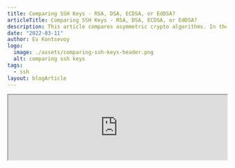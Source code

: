 ```yaml
---
title: Comparing SSH Keys - RSA, DSA, ECDSA, or EdDSA?
articleTitle: Comparing SSH Keys - RSA, DSA, ECDSA, or EdDSA?
description: This article compares asymmetric crypto algorithms. In the PKI world they are RSA, DSA, ECDSA, and EdDSA. Which SSH crypto algorithm is the best?
date: "2022-03-11"
author: Ev Kontsevoy
logo:
  image: ./assets/comparing-ssh-keys-header.png
  alt: comparing ssh keys
tags:
  - ssh
layout: blogArticle
---
```



<iframe
  src="https://protocol.podigee.io/3-comparing-ssh-keys/embed?context=external&theme=default"
  border="0"
  height="150px"
  width="100%"
/>
This blog post was originally released on 08/26/20.

What’s worse than an unsafe private key? An unsafe public key.

The “secure” in secure shell comes from the combination of hashing, symmetric encryption, and asymmetric encryption. Together, SSH uses
cryptographic primitives to safely connect clients and servers. In the 25 years since its founding, computing power and speeds in accordance
with [Moore’s Law](https://www.quora.com/How-does-Moore-s-Law-affect-the-security-of-cryptographic-algorithms) have necessitated
increasingly complicated low-level algorithms. This article will focus on asymmetric keygen algorithms.

As of 2020, the most widely adopted algorithms are RSA, DSA, ECDSA, and EdDSA, but it is RSA and EdDSA that provide the best security and
performance.

## Encryption Within the SSH Protocol

SSH is used almost universally to connect to shells on remote machines. The most important part of an SSH session is establishing a secure
connection. This happens in two broad steps:

- Negotiation & Connection
- Authentication

### Negotiation & Connection

In order for an SSH session to work, both client and server must support the same version of the SSH protocol. Modern clients will support
SSH 2.0, as SSH 1.0 has [identified flaws](https://goteleport.com/blog/ssh-handshake-explained/). After coming to a consensus on which protocol version to follow,
both machines negotiate a per-session symmetric key to encrypt the connection from the outside. Generating a symmetric key at this stage,
when paired with the asymmetric keys in authentication, prevents the entire session from being
[compromised](https://en.wikipedia.org/wiki/Forward_secrecy) if a key is revealed. Negotiation terms happen through the [Diffie-Helman key
exchange](https://www.youtube.com/watch?v=NmM9HA2MQGI), which creates a shared secret key to secure the whole data stream by combining the
private key of one party with the public key of the other. These keys are different from the SSH keys used for authentication. For those
interested in learning more about this step, this comprehensive article, [SSH Handshake Explained](https://goteleport.com/blog/ssh-handshake-explained/), is a
great starting point.

<figure>
  <BlogImage
    src="./assets/comparing-ssh-keys-1.png"
    width="100%"
    alt="shared secret creation"
  />
  <figcaption>Figure 1: Shared Secret Creation</figcaption>
</figure>

### Authentication

After completing the negotiation and connection, a reliable and secure channel between the client and server has been established. During the KEX, the client has authenticated the server, but the server has not yet authenticated the client. In most cases, public-key authentication is used by the client. This method involves two keys, a [public and private key](https://www.cloudflare.com/learning/ssl/how-does-public-key-encryption-work/). Either can be used to encrypt a message, but the _other_ must be used to decrypt. This is what is meant by _asymmetric_ encryption. [Figure 2] If Bob encrypts a message with Alice’s public key, only Alice’s private key can decrypt the message. This principle is what allows the SSH protocol to authenticate identity. If Alice (client) can decrypt Bob’s (server) message, then it proves Alice is in possession of the paired private key. This is, in theory, how SSH keys authentication should work. Unfortunately with the dynamic nature of infrastructure today, SSH keys are increasingly shared or [managed improperly](https://goteleport.com/blog/ssh-key-management/), compromising its integrity. To learn more, read this article, [How to SSH Properly.](/how-to-ssh-properly/)

<figure>
  <BlogImage
    src="./assets/comparing-ssh-keys-2.png"
    width="100%"
    alt="Alice and Bob SSH keys"
  />
  <figcaption>
    <a href="https://en.wikipedia.org/wiki/Public-key_cryptography#/media/File:Public_key_encryption.svg">
      Figure 2: Only Alice’s private key can decrypt a message signed with
      Alice’s public key
    </a>
  </figcaption>
</figure>

## Asymmetric Encryption Algorithms

What makes asymmetric encryption powerful is that a private key can be used to derive a paired public key, but not the other way around.
This principle is core to public-key authentication. If Alice had used a weak encryption algorithm that could be brute-forced by today's
processing capabilities, a third party could derive Alice's private key using her public key. Protecting against a threat like this requires
careful selection of the right algorithm.

There are three classes of these algorithms commonly used for asymmetric encryption: RSA, DSA, and elliptic curve based algorithms. To
properly evaluate the strength and integrity of each algorithm, it is necessary to understand the mathematics that constitutes the core of
each algorithm.

### RSA: Integer Factorization

First used in 1978, the RSA cryptography is based on the held belief that factoring large semi-prime numbers is difficult by nature. Given
that no general-purpose formula has been found to factor a compound number into its prime factors, there is a direct relationship between
the size of the factors chosen and the time required to compute the solution. In other words, given a number `n=p\*q` where
`p` and `q` are sufficiently large prime numbers, it can be assumed that anyone who can factor `n` into its
component parts is the only party that knows the values of `p` and `q`. The same logic exists for public and private
keys. In fact, `p` & ` q` are necessary variables for the creation of a private key, and ` n` is a variable for the subsequent public key. This presentation simplifies RSA integer factorization. For those interested in
learning more, [click here](https://www.slideshare.net/dganesan11/security-of-rsa-and-integer-factorization).

### DSA: Discrete Logarithm Problem & Modular Exponentiation

DSA follows a similar schema, as RSA with public/private keypairs that are mathematically related. What makes DSA different from RSA is that
DSA uses a different algorithm. It solves an entirely different problem using different elements, equations, and steps. While the discrete
log problem is fun, it is [out of scope](https://www.youtube.com/watch?v=PQ8AruHaoLo) for this post. What is important to note is the use of
a randomly generated number, `m`, is used with signing a message along with a private key, `k`. This number `m` must be kept private. More
in this later.

### ECDSA & EdDSA: Elliptic Curve Discrete Logarithm Problem

Algorithms using elliptic curves are also based on the assumption that there is no generally efficient solution to solving a discrete log
problem. However, ECDSA/EdDSA and DSA differ in that DSA uses a mathematical operation known as modular exponentiation while ECDSA/EdDSA
uses elliptic curves. The computational complexity of the discrete log problem allows both classes of algorithms to achieve the same level
of security as RSA with significantly smaller keys.

<figure>
  <BlogImage
    src="./assets/comparing-ssh-keys-3.png"
    width="100%"
    alt="bitcoin elliptic curve"
  />
  <figcaption>
    Figure 3 - Elliptic curve, Secp256k1 used in the Bitcoin protocol
  </figcaption>
</figure>

## Comparing Encryption Algorithms

Choosing the right algorithm depends on a few criteria:

- Implementation - Can the experts handle it, or does it need to be rolled?
- Compatibility - Are there SSH clients that do not support a method?
- Performance - How long will it take to generate a sufficiently secure key?
- Security - Can the public key be derived from the private key? (The use of quantum computing to break encryption is not discussed in this article.)

### RSA

<table
  width="100%"
  css={css({
    boxShadow: "0 8px 32px rgb(0 0 0 / 24%)",
    marginBottom: "40px",
    "tr > th": { padding: "10px" },
    "tr > td": { fontSize: "10px", padding: "10px" },
  })}
>
  <tr>
    <th>Implementation</th>
    <td>
      RSA libraries can be found for all major languages, including in-depth
      libraries (<a href="https://gist.github.com/jo/8619441">JS</a>,
      <a href="https://cryptography.io/en/latest/">Python</a>,
      <a href="https://golang.org/pkg/crypto/rsa/">Go</a>,
      <a href="https://docs.rs/rsa/0.3.0/rsa/">Rust</a>,
      <a href="https://www.libtom.net/LibTomCrypt/">C</a>).
    </td>
  </tr>
  <tr>
    <th>Compatibility</th>
    <td>
      Usage of SHA-1 (
      <a href="https://www.openssh.com/txt/release-8.3">OpenSSH</a>) or public
      keys under 2048-bits may be unsupported.
    </td>
  </tr>
  <tr>
    <th>Performance</th>
    <td>Larger keys require more time to generate.</td>
  </tr>
  <tr>
    <th>Security</th>
    <td>
      Specialized algorithms like{" "}
      <a href="https://mathworld.wolfram.com/QuadraticSieve.html">
        Quadratic Sieve
      </a>{" "}
      and{" "}
      <a href="https://en.wikipedia.org/wiki/General_number_field_sieve">
        {" "}
        General Number Field Sieve
      </a>
      exist to factor integers with specific qualities.
    </td>
  </tr>
</table>

Time has been RSA’s greatest ally and greatest enemy. First published in 1977, RSA has the widest support across all SSH clients and languages and has truly stood the test of time as a reliable key generation method. Subsequently, it has also been subject to Moore’s Law for decades and key bit-length has grown in size. According to NIST standards, achieving 128-bit security requires a key with length 3072 bits whereas other algorithms use smaller keys. Bit security measures the number of trials required to brute-force a key. 128 bit security means 2<sup>128</sup> trials to break.

<figure>
  <BlogImage
    src="./assets/comparing-ssh-keys-4.png"
    width="100%"
    alt="RSA key bit-length"
  />
  <figcaption>
    <a href="https://www.keylength.com/en/4/">Figure 4</a> - NIST 2020
    Recommendations for RSA key bit-length (Factoring Modulus)
  </figcaption>
</figure>

### DSA

<table
  css={css({
    boxShadow: "0 8px 32px rgb(0 0 0 / 24%)",
    marginBottom: "40px",
    "tr > th": { padding: "10px" },
    "tr > td": { fontSize: "10px", padding: "10px" },
  })}
>
  <tr>
    <th>Implementation</th>
    <td>
      DSA was adopted by FIPS-184 in 1994. It has ample representation in
      <a href="https://en.wikipedia.org/wiki/Comparison_of_cryptography_libraries">
        major crypto libraries
      </a>
      , similar to RSA.
    </td>
  </tr>
  <tr>
    <th>Compatibility</th>
    <td>
      While DSA enjoys support for PuTTY-based clients, OpenSSH 7.0{" "}
      <a href="https://www.openssh.com/legacy.html">disables</a> DSA by default.
    </td>
  </tr>
  <tr>
    <th>Performance</th>
    <td>
      <a href="https://security.stackexchange.com/questions/97411/significance-of-the-difference-between-dsa-and-rsa-in-signature-verifying-speed">
        Significant improvement
      </a>
      in key generation times to achieve comparable security strengths, though recommended
      bit-length is the same as RSA.
    </td>
  </tr>
  <tr>
    <th>Security</th>
    <td>
      DSA requires the use of a randomly generated unpredictable and secret
      value that,{" "}
      <a href="https://rdist.root.org/2010/11/19/dsa-requirements-for-random-k-value/">
        {" "}
        if discovered
      </a>
      , can reveal the private key.
    </td>
  </tr>
</table>

Recall earlier in the article:

_“What is important to note is the use of a randomly generated number, `m`, is used with signing a message along with a private key, `k`.
This number `m` must be kept privately.”_

The value `m`is meant to be a nonce, which is a unique value included in many cryptographic protocols. However, the additional
conditions of unpredictability and secrecy makes the nonce more akin to a key, and therefore extremely important.

Not only is it difficult to [ensure true randomness](https://blog.cloudflare.com/ensuring-randomness-with-linuxs-random-number-generator/)
within a machine, but improper implementation can break encryption. For example:

1. Android’s Java `SecureRandom` class was known to create [colliding R
   values](https://crypto.stackexchange.com/questions/9694/technical-details-of-attack-on-android-bitcoin-usage-of-securerandom). In other
   words, the class reused some randomly generated numbers. This exposed a number of different [Android-based Bitcoin
   wallets](https://bitcoin.org/en/alert/2013-08-11-android) to having their private keys stolen. The requirements of the nonce `m` means that
   any two instances with the same nonce value could be reverse engineered and reveal the private key used to sign transactions.

2. Taking this a step further, [fail0verflow](https://fail0verflow.com/blog/) discovered the private key used to sign firmware updates for
   the Sony Playstation 3. In other words, programmers could write their own code, sign it with the revealed private key, and run it on the
   PS3. As it turns out, Sony was using the _[same random number](https://www.youtube.com/watch?v=LP1t_pzxKyE)_ to sign each message.

### ECDSA & EdDSA

The two examples above are not entirely sincere. Both Sony and the Bitcoin protocol employ ECDSA, not DSA proper. ECDSA is an elliptic curve
implementation of DSA. Functionally, where RSA and DSA require key lengths of 3072 bits to provide 128 bits of security, ECDSA can
accomplish the same with only 256-bit keys. However, ECDSA relies on the same level of randomness as DSA, so the only gain is speed and
length, [not security](https://blog.trailofbits.com/2020/06/11/ecdsa-handle-with-care/).

In response to the desired speeds of elliptic curves and the undesired security risks, another class of curves has gained some notoriety.
EdDSA solves the same discrete log problem as DSA/ECDSA, but uses a different family of elliptic curves known as the [Edwards
Curve](https://en.wikipedia.org/wiki/Edwards_curve) (EdDSA uses a [Twisted Edwards
Curve](https://en.wikipedia.org/wiki/Twisted_Edwards_curve)). While offering slight advantages in speed over ECDSA, its popularity comes
from an improvement in security. Instead of relying on a random number for the nonce value, EdDSA generates a nonce deterministically as a
hash making it collision resistant.

Taking a step back, the use of elliptic curves does not automatically guarantee some level of security. Not all curves are the same. Only a
[few curves](https://safecurves.cr.yp.to/) have made it past rigorous testing. Luckily, the PKI industry has slowly come to adopt
[Curve25519](https://en.wikipedia.org/wiki/Curve25519) in particular for EdDSA. Put together that makes the public-key signature algorithm,
[Ed25519](https://ed25519.cr.yp.to/).

<table
  css={css({
    boxShadow: "0 8px 32px rgb(0 0 0 / 24%)",
    marginBottom: "40px",
    marginTop: "20px",
    "tr > th": { padding: "10px" },
    "tr > td": { fontSize: "10px", padding: "10px" },
  })}
>
  <tr>
    <th>Implementation</th>
    <td>
      EdDSA is fairly new.
      <a href="https://en.wikipedia.org/wiki/Crypto%2B%2B#Algorithms">
        Crypto++
      </a>{" "}
      and{" "}
      <a href="https://en.wikipedia.org/wiki/Cryptlib#Algorithm_support">
        cryptlib
      </a>
      do not currently support EdDSA.
    </td>
  </tr>
  <tr>
    <th>Compatibility</th>
    <td>
      Compatible with newer clients, Ed25519 has seen the{" "}
      <a href="https://ianix.com/pub/ed25519-deployment.html#ed25519-libraries">
        largest adoption
      </a>
      among the Edward Curves, though NIST also proposed Ed448 in their recent draft
      of <a href="https://www.nist.gov/news-events/news/2019/10/digital-signatures-and-elliptic-curve-cryptography-request-comments-draft">
        SP 800-186
      </a>.
    </td>
  </tr>
  <tr>
    <th>Performance</th>
    <td>
      Ed25519 is the fastest performing algorithm across all metrics. As with
      ECDSA, public keys are twice the length of the desired bit security.
    </td>
  </tr>
  <tr>
    <th>Security</th>
    <td>
      EdDSA provides the{" "}
      <a href="https://ed25519.cr.yp.to/">highest security level </a>compared to
      key length. It also improves on the insecurities found in ECDSA.
    </td>
  </tr>
</table>

<EmailSubscribeViolet />

## Conclusion

When it comes down to it, the choice is between RSA 2048/4096 and Ed25519 and the trade-off is between performance and compatibility. RSA is
universally supported among SSH clients while EdDSA performs much faster and provides the same level of security with significantly smaller
keys. Peter Ruppel puts the answer succinctly:

<Quote>
The short answer to this is: as long as the key strength is good enough for the foreseeable future, it doesn't really matter. Because here
we are considering a signature for authentication within an SSH session. The cryptographic strength of the signature just needs to withstand
the current, state-of-the-art attacks.

- [Ed25519 for SSH](https://blog.peterruppel.de/ed25519-for-ssh/)
  </Quote>
Just don’t use ECDSA/DSA!
